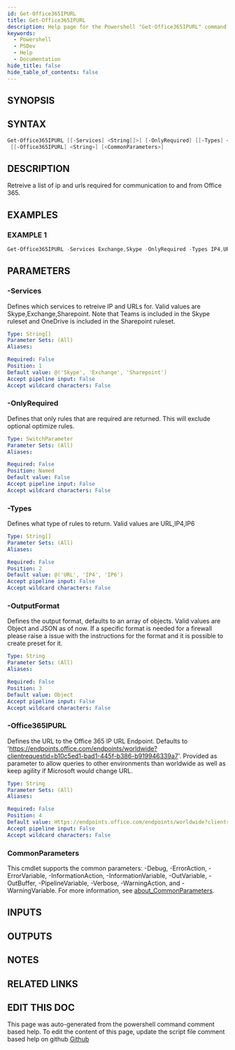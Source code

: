 ```yaml
---
id: Get-Office365IPURL
title: Get-Office365IPURL
description: Help page for the Powershell "Get-Office365IPURL" command
keywords:
  - Powershell
  - PSDev
  - Help
  - Documentation
hide_title: false
hide_table_of_contents: false
---
```


## SYNOPSIS

## SYNTAX

```powershell
Get-Office365IPURL [[-Services] <String[]>] [-OnlyRequired] [[-Types] <String[]>] [[-OutputFormat] <String>]
 [[-Office365IPURL] <String>] [<CommonParameters>]
```

## DESCRIPTION

Retreive a list of ip and urls required for communication to and from Office 365.

## EXAMPLES

### EXAMPLE 1

```powershell
Get-Office365IPURL -Services Exchange,Skype -OnlyRequired -Types IP4,URL -Outputformat JSON
```

## PARAMETERS

### -Services

Defines which services to retreive IP and URLs for.
Valid values are Skype,Exchange,Sharepoint.
Note that Teams is included in the Skype ruleset and OneDrive is included in the Sharepoint ruleset.

```yaml
Type: String[]
Parameter Sets: (All)
Aliases:

Required: False
Position: 1
Default value: @('Skype', 'Exchange', 'Sharepoint')
Accept pipeline input: False
Accept wildcard characters: False
```

### -OnlyRequired

Defines that only rules that are required are returned.
This will exclude optional optimize rules.

```yaml
Type: SwitchParameter
Parameter Sets: (All)
Aliases:

Required: False
Position: Named
Default value: False
Accept pipeline input: False
Accept wildcard characters: False
```

### -Types

Defines what type of rules to return.
Valid values are URL,IP4,IP6

```yaml
Type: String[]
Parameter Sets: (All)
Aliases:

Required: False
Position: 2
Default value: @('URL', 'IP4', 'IP6')
Accept pipeline input: False
Accept wildcard characters: False
```

### -OutputFormat

Defines the output format, defaults to an array of objects.
Valid values are Object and JSON as of now.
If a specific format is
needed for a firewall please raise a issue with the instructions for the format and it is possible to create preset for it.

```yaml
Type: String
Parameter Sets: (All)
Aliases:

Required: False
Position: 3
Default value: Object
Accept pipeline input: False
Accept wildcard characters: False
```

### -Office365IPURL

Defines the URL to the Office 365 IP URL Endpoint.
Defaults to 'https://endpoints.office.com/endpoints/worldwide?clientrequestid=b10c5ed1-bad1-445f-b386-b919946339a7'.
Provided as parameter to allow queries to other environments than worldwide as well as keep agility if Microsoft would change URL.

```yaml
Type: String
Parameter Sets: (All)
Aliases:

Required: False
Position: 4
Default value: Https://endpoints.office.com/endpoints/worldwide?clientrequestid=b10c5ed1-bad1-445f-b386-b919946339a7
Accept pipeline input: False
Accept wildcard characters: False
```

### CommonParameters

This cmdlet supports the common parameters: -Debug, -ErrorAction, -ErrorVariable, -InformationAction, -InformationVariable, -OutVariable, -OutBuffer, -PipelineVariable, -Verbose, -WarningAction, and -WarningVariable. For more information, see [about_CommonParameters](http://go.microsoft.com/fwlink/?LinkID=113216).

## INPUTS

## OUTPUTS

## NOTES

## RELATED LINKS

## EDIT THIS DOC 

This page was auto-generated from the powershell command comment based help. To edit the content of this page, update the script file comment based help on github [Github](https://github.com/hanpq/PSDev)
